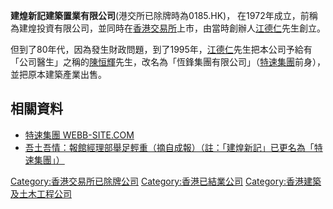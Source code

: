 {{unreferenced|time=2011-07-08T17:11:29+00:00}}
'''建煌新記建築置業有限公司'''(港交所已除牌時為0185.HK)， 在1972年成立，前稱為建煌投資有限公司，並同時在[[香港交易所|香港交易所]]上市，由當時創辦人[[江德仁|江德仁]]先生創立。

但到了80年代，因為發生財政問題，到了1995年，[[江德仁|江德仁]]先生把本公司予給有「公司醫生」之稱的[[陳恒輝|陳恒輝]]先生，改名為「恆鋒集團有限公司」（[[特速集團|特速集團]]前身），並把原本建築產業出售。

== 相關資料 ==
* [http://webb-site.com/dbpub/orgdata.asp?code=185 特速集團 WEBB-SITE.COM]
* [http://news.sina.com.hk/cgi-bin/news/show_news.cgi?ct=living&type=living&date=2006-11-12&id=2269674 吾土吾情：報館經理部舉足輕重（摘自成報）（註：「建煌新記」已更名為「特速集團」）]{{Dead link|date=2019年10月 |bot=InternetArchiveBot |fix-attempted=yes }}

[[Category:香港交易所已除牌公司|Category:香港交易所已除牌公司]]
[[Category:香港已結業公司|Category:香港已結業公司]]
[[Category:香港建築及土木工程公司|Category:香港建築及土木工程公司]]